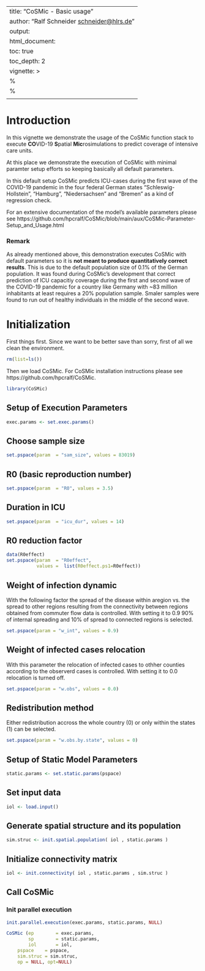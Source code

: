 <!--
%%%%%%%%%%%%%%%%%%%%%%%%%%%%%%%%%%%%%%%%%%%%%%%%%%%%%%%%%%%%%%%%%%%%%%%%%%%%%%%%
%%%%%%%%%%%%%%%%%%%%%%%%%%%%%%%%%%%%%%%%%%%%%%%%%%%%%%%%%%%%%%%%%%%%%%%%%%%%%%%%
%%      ___      __         _      
%%     / __\___ / _\  /\/\ (_) ___ 
%%    / /  / _ \\ \  /    \| |/ __|
%%   / /__| (_) |\ \/ /\/\ \ | (__ 
%%   \____/\___/\__/\/    \/_|\___|
%%
%%  COVID-19 Spatial Microsimulation  %%%%%%%%%%%%%%%%%%%%%%%%%%%%%%%%%%%%%%%%%%
%%%%%%%%%%%%%%%%%%%%%%%%%%%%%%%%%%%%%%%%%%%%%%%%%%%%%%%%%%%%%%%%%%%%%%%%%%%%%%%%
%%
%% Authors:      Christian Dudel
%%               Matthias Rosenbaum-Feldbruegge
%%               Sebastian Kluesener
%%               Ralf Schneider
%%
%% Contact:      dudel@demogr.mpg.de
%%               sebastian.kluesener@bib.bund.de
%%
%%==============================================================================
%%
%% Copyright (C) 2021 Federal Institute for Population Research (BIB),
%%                    The Max Planck Institute for Demographic Research (MPIDR),
%%                    High Performance Computing Center Stuttgart (HLRS)
%% 
%% This program is free software: you can redistribute it and/or modify
%% it under the terms of the GNU General Public License as published by
%% the Free Software Foundation, either version 3 of the License, or
%% (at your option) any later version.
%% 
%% This program is distributed in the hope that it will be useful,
%% but WITHOUT ANY WARRANTY; without even the implied warranty of
%% MERCHANTABILITY or FITNESS FOR A PARTICULAR PURPOSE.  See the
%% GNU General Public License for more details.
%% 
%% You should have received a copy of the GNU General Public License
%% along with this program.  If not, see <http://www.gnu.org/licenses/>.
%%==============================================================================
-->
---
title: "CoSMic - Basic usage"
author: "Ralf Schneider <schneider@hlrs.de>"
output:
  html_document:
    toc: true
    toc_depth: 2
vignette: >
  %\VignetteIndexEntry{CoSMic - Basic usage}
  %\VignetteEngine{knitr::rmarkdown}
  \usepackage[utf8]{inputenc}
---

# Introduction
In this vignette we demonstrate the usage of the CoSMic function stack to execute
**CO**VID-19 **S**patial **Mic**rosimulations to predict coverage of intensive care units.

At this place we demonstrate the execution of CoSMic with minimal paramter setup efforts
so keeping basically all default parameters.

In this default setup CoSMic predicts ICU-cases during the first wave of the COVID-19 pandemic
in the four federal German states "Schleswig-Hollstein", "Hamburg", "Niedersachsen" and "Bremen"
as a kind of regression check.

For an extensive documentation of the model's available parameters please see
https://github.com/hpcralf/CoSMic/blob/main/aux/CoSMic-Parameter-Setup_and_Usage.html

### Remark
As already mentioned above, this demonstration executes CoSMic with default parameters so it is **not
meant to produce quantitatively correct results**. This is due to the default population size of 0.1%
of the German population. It was  found during CoSMic's development that correct prediction of ICU
capacitiy coverage during the first and second wave of the  COVID-19 pandemic for a country like
Germany with ~83 million inhabitants at least requires a 20% population sample. Smaler samples were
found  to run out of healthy individuals in the middle of the second wave. 

# Initialization
First things first. Since we want to be better save than sorry, first of all  we clean the environment.
```r
rm(list=ls())
```

Then we load CoSMic. For CoSMic installation instructions please see https://github.com/hpcralf/CoSMic.
```r
library(CoSMic)
```

## Setup of Execution Parameters


```r
exec.params <- set.exec.params()
```

## Choose sample size
```r
set.pspace(param  = "sam_size", values = 83019)
```

## R0 (basic reproduction number)
```r
set.pspace(param  = "R0", values = 3.5)
```

## Duration in ICU
```r
set.pspace(param  = "icu_dur", values = 14)
```

## R0 reduction factor
```r
data(R0effect)
set.pspace(param  = "R0effect",
           values =  list(R0effect.ps1=R0effect))
```

## Weight of infection dynamic
With the following factor the spread of the disease within aregion vs. the
spread to other regions resulting from the connectivity between regions
obtained from commuter flow data is controlled. With setting it to 0.9
90% of internal spreading and 10% of spread to connected regions is selected.
```r
set.pspace(param = "w_int", values = 0.9)
```

## Weight of infected cases relocation
With this parameter the relocation of infected cases to othher counties
according to the observerd cases is controlled. With setting it to 0.0
relocation is turned off.
```r
set.pspace(param = "w.obs", values = 0.0)
```

## Redistribution method
Either redistribution accross the whole country (0) or only within the
states (1) can be selected.
```r
set.pspace(param = "w.obs.by.state", values = 0)
```

## Setup of Static Model Parameters
```r
static.params <- set.static.params(pspace)
```

## Set input data
```r
iol <- load.input()
```

## Generate spatial structure and its population
```r
sim.struc <- init.spatial.population( iol , static.params )
```

## Initialize connectivity matrix
```r
iol <- init.connectivity( iol , static.params , sim.struc )
```

## Call CoSMic

### Init parallel execution
```r
init.parallel.execution(exec.params, static.params, NULL)
```

```r
CoSMic (ep        = exec.params,
        sp        = static.params,
        iol       = iol,
	pspace    = pspace,
	sim.struc = sim.struc,
	op = NULL, opt=NULL)
```
